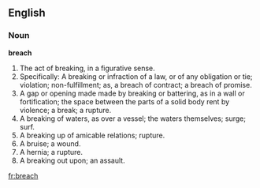 ==English==

===Noun===

'''breach'''

#The act of breaking, in a figurative sense.
#Specifically: A breaking or infraction of a law, or of any obligation or tie; violation; non-fulfillment; as, a breach of contract; a breach of promise.
#A gap or opening made made by breaking or battering, as in a wall or fortification; the space between the parts of a solid body rent by violence; a break; a rupture.
#A breaking of waters, as over a vessel; the waters themselves; surge; surf.
#A breaking up of amicable relations; rupture.
#A bruise; a wound.
#A hernia; a rupture.
#A breaking out upon; an assault.

[[fr:breach]]